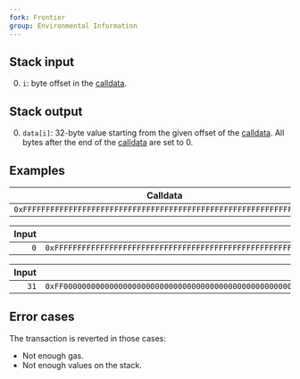 ```yaml
---
fork: Frontier
group: Environmental Information
---
```


## Stack input

0. `i`: byte offset in the [calldata](/about).

## Stack output

0. `data[i]`: 32-byte value starting from the given offset of the [calldata](/about). All bytes after the end of the [calldata](/about) are set to 0.

## Examples

| Calldata |
|----------|
| `0xFFFFFFFFFFFFFFFFFFFFFFFFFFFFFFFFFFFFFFFFFFFFFFFFFFFFFFFFFFFFFFFF` |

| Input | Output |
|------:|-------:|
| `0` | `0xFFFFFFFFFFFFFFFFFFFFFFFFFFFFFFFFFFFFFFFFFFFFFFFFFFFFFFFFFFFFFFFF` |

| Input | Output |
|------:|-------:|
| `31` | `0xFF00000000000000000000000000000000000000000000000000000000000000` |

## Error cases

The transaction is reverted in those cases:
- Not enough gas.
- Not enough values on the stack.
